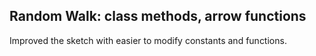
## Random Walk: class methods, arrow functions

Improved the sketch with easier to modify constants and functions.

<Sketch type="p5" src="randomwalk_240925.js" id="randomwalk_240925" />

<CodeSnippet src="randomwalk_240925.ts" lang="typescript" />